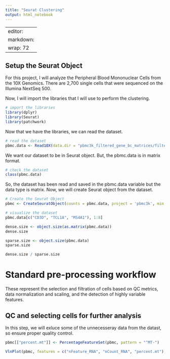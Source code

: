 ```yaml
---
title: "Seurat Clustering"
output: html_notebook
---
```


---
editor: 
  markdown: 
    wrap: 72
---

## Setup the Seurat Object
For this project, I will analyze the Peripheral Blood Mononuclear Cells from the 10X Genomics. There are 2,700 single cells that were sequenced on the Illumina NextSeq 500. 

Now, I will import the libraries that I will use to perform the clustering.

```r
# import the libraries
library(dplyr)
library(Seurat)
library(patchwork)
```

Now that we have the libraries, we can read the dataset.

```r
# read the dataset
pbmc.data <- Read10X(data.dir = "pbmc3k_filtered_gene_bc_matrices/filtered_gene_bc_matrices/hg19/")
```

We want our dataset to be in Seurat object. But, the pbmc.data is in matrix format.   

```r
# check the dataset
class(pbmc.data)
```
 
So, the dataset has been read and saved in the pbmc.data variable but the data type is matrix. Now, we will create Seurat object from the dataset.

```r
# Create the Seurat Object
pbmc <- CreateSeuratObject(counts = pbmc.data, project = 'pbmc3k', min.cells = 3, min.features = 200)
```

```r
# visualize the dataset
pbmc.data[c("CD3D", "TCL1A", "MS4A1"), 1:8]
```   

```r
dense.size <- object.size(as.matrix(pbmc.data))
dense.size
```
```r
sparse.size <- object.size(pbmc.data)
sparse.size
```
```r
dense.size / sparse.size
```
# Standard pre-processing workflow
These represent the selection and filtration of cells based on QC metrics, data normalization and scaling, and the detection of highly variable features.

## QC and selecting cells for further analysis
In this step, we will exluce some of the unnecesseray data from the datast, so ensure proper quality control.
```r
pbmc[["percent.mt"]] <- PercentageFeatureSet(pbmc, pattern = "^MT-")
```


```r
VlnPlot(pbmc, features = c("nFeature_RNA", "nCount_RNA", "percent.mt"), ncol = 3)
```
